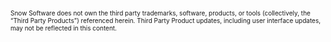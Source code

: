 <font size="1">
  Snow Software does not own the third party trademarks, software, products, or
  tools (collectively, the “Third Party Products”) referenced herein. Third
  Party Product updates, including user interface updates, may not be reflected
  in this content.
</font>
